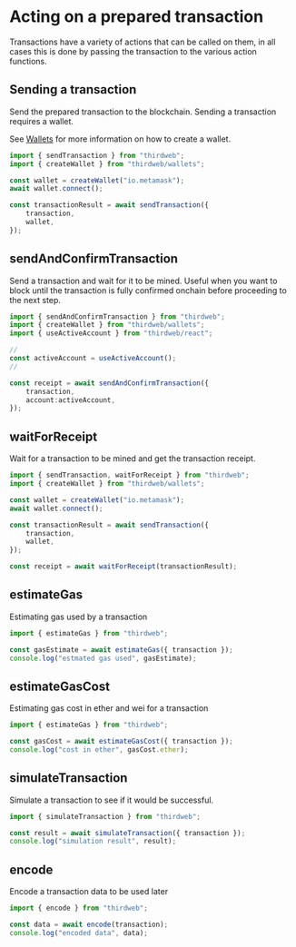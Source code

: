 # Acting on a prepared transaction

Transactions have a variety of actions that can be called on them, in all cases this is done by passing the transaction to the various action functions.

## Sending a transaction

Send the prepared transaction to the blockchain. Sending a transaction requires a wallet.

See [Wallets](/typescript/v5/wallets) for more information on how to create a wallet.

```ts
import { sendTransaction } from "thirdweb";
import { createWallet } from "thirdweb/wallets";

const wallet = createWallet("io.metamask");
await wallet.connect();

const transactionResult = await sendTransaction({
	transaction,
	wallet,
});
```

## sendAndConfirmTransaction

Send a transaction and wait for it to be mined. Useful when you want to block until the transaction is fully confirmed onchain before proceeding to the next step.

```ts
import { sendAndConfirmTransaction } from "thirdweb";
import { createWallet } from "thirdweb/wallets";
import { useActiveAccount } from "thirdweb/react";

//
const activeAccount = useActiveAccount();
//

const receipt = await sendAndConfirmTransaction({
	transaction,
	account:activeAccount,
});
```

## waitForReceipt

Wait for a transaction to be mined and get the transaction receipt.

```ts
import { sendTransaction, waitForReceipt } from "thirdweb";
import { createWallet } from "thirdweb/wallets";

const wallet = createWallet("io.metamask");
await wallet.connect();

const transactionResult = await sendTransaction({
	transaction,
	wallet,
});

const receipt = await waitForReceipt(transactionResult);
```

## estimateGas

Estimating gas used by a transaction

```ts
import { estimateGas } from "thirdweb";

const gasEstimate = await estimateGas({ transaction });
console.log("estmated gas used", gasEstimate);
```

## estimateGasCost

Estimating gas cost in ether and wei for a transaction

```ts
import { estimateGas } from "thirdweb";

const gasCost = await estimateGasCost({ transaction });
console.log("cost in ether", gasCost.ether);
```

## simulateTransaction

Simulate a transaction to see if it would be successful.

```ts
import { simulateTransaction } from "thirdweb";

const result = await simulateTransaction({ transaction });
console.log("simulation result", result);
```

## encode

Encode a transaction data to be used later

```ts
import { encode } from "thirdweb";

const data = await encode(transaction);
console.log("encoded data", data);
```
